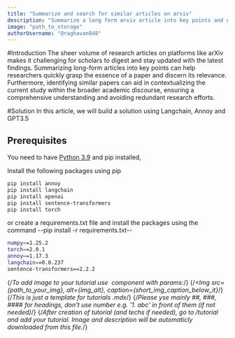```yaml
---
title: "Summarize and search for similar articles on arxiv"
description: "Summarize a long form arxiv article into key points and generate an idea, identify similar papers"
image: "path_to_storage"
authorUsername: "@raghavan848"
---
```


#Introduction
The sheer volume of research articles on platforms like arXiv makes it challenging for scholars to digest and stay updated with the latest findings.
Summarizing long-form articles into key points can help researchers quickly grasp the essence of a paper and discern its relevance.
Furthermore, identifying similar papers can aid in contextualizing the current study within the broader academic discourse, ensuring a comprehensive understanding and avoiding redundant research efforts.

#Solution
In this article, we will build a solution using Langchain, Annoy and GPT3.5

## Prerequisites

You need to have <a href="https://www.python.org/downloads/release/python-3913/" rel="nofollow">Python 3.9</a> and pip installed, 

Install the following packages using pip
```bash
pip install annoy
pip install langchain
pip install openai
pip install sentence-transformers
pip install torch
```
or create a requirements.txt file and install the packages using the command  --pip install -r requirements.txt--

```bash
numpy==1.25.2
torch==2.0.1
annoy==1.17.3
langchain==0.0.237
sentence-transformers==2.2.2
```

{/*To add image to your tutorial use <Img/> component with params:*/}
{/*<Img src={path_to_your_img}, alt={img_alt}, caption={short_img_caption_below_it}*/}
{/*This is just a template for tutorials .mdx*/}
{/*Please yse mainly ##, ###, #### for headings, don't use number e.g. '1. abc' in front of them (if not needed)*/}
{/*After creation of tutorial (and techs if needed), go to /tutorial and add your tutorial. Image and description will be automaticly downloaded from this file.*/}
